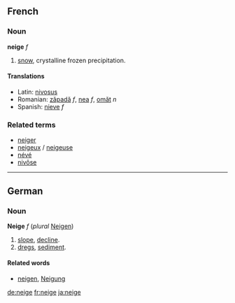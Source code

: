 ==French==
===Noun===
'''neige''' ''f''

# [[snow]], crystalline frozen precipitation.

====Translations====
*Latin: [[nivosus]]
*Romanian: [[zăpadă]] ''f'', [[nea]] ''f'', [[omăt]] ''n''
*Spanish: [[nieve]] ''f''

===Related terms===
*[[neiger]]
*[[neigeux]] / [[neigeuse]]
*[[névé]]
*[[nivôse]]

----

==German==
===Noun===
'''Neige''' ''f'' (''plural'' [[Neigen]])
# [[slope]], [[decline]].
# [[dregs]], [[sediment]].

====Related words====
* [[neigen]], [[Neigung]]

[[de:neige]]
[[fr:neige]]
[[ja:neige]]